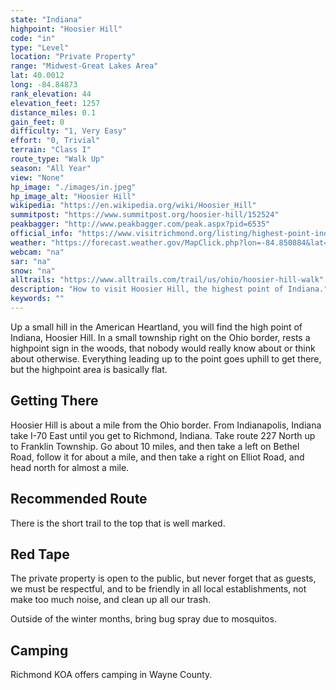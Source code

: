 ```yaml
---
state: "Indiana"
highpoint: "Hoosier Hill"
code: "in"
type: "Level"
location: "Private Property"
range: "Midwest-Great Lakes Area"
lat: 40.0012
long: -84.84873
rank_elevation: 44
elevation_feet: 1257
distance_miles: 0.1
gain_feet: 0
difficulty: "1, Very Easy"
effort: "0, Trivial"
terrain: "Class I"
route_type: "Walk Up"
season: "All Year"
view: "None"
hp_image: "./images/in.jpeg"
hp_image_alt: "Hoosier Hill"
wikipedia: "https://en.wikipedia.org/wiki/Hoosier_Hill"
summitpost: "https://www.summitpost.org/hoosier-hill/152524"
peakbagger: "http://www.peakbagger.com/peak.aspx?pid=6535"
official_info: "https://www.visitrichmond.org/listing/highest-point-indiana-hoosier-hill"
weather: "https://forecast.weather.gov/MapClick.php?lon=-84.850884&lat=40.000345"
webcam: "na"
sar: "na"
snow: "na"
alltrails: "https://www.alltrails.com/trail/us/ohio/hoosier-hill-walk"
description: "How to visit Hoosier Hill, the highest point of Indiana."
keywords: ""
---
```


Up a small hill in the American Heartland, you will find the high point of Indiana, Hoosier Hill. In a small township right on the Ohio border, rests a highpoint sign in the woods, that nobody would really know about or think about otherwise. Everything leading up to the point goes uphill to get there, but the highpoint area is basically flat.

## Getting There
Hoosier Hill is about a mile from the Ohio border. From Indianapolis, Indiana take I-70 East until you get to Richmond, Indiana. Take route 227 North up to Franklin Township. Go about 10 miles, and then take a left on Bethel Road, follow it for about a mile, and then take a right on Elliot Road, and head north for almost a mile.

## Recommended Route
There is the short trail to the top that is well marked.

## Red Tape
The private property is open to the public, but never forget that as guests, we must be respectful, and to be friendly in all local establishments, not make too much noise, and clean up all our trash.

Outside of the winter months, bring bug spray due to mosquitos.

## Camping
Richmond KOA offers camping in Wayne County.
